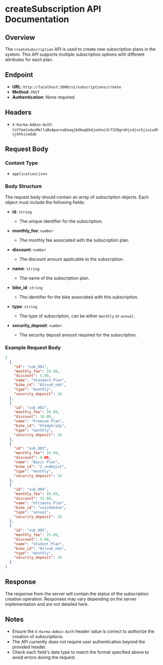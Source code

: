 # createSubscription API Documentation

## Overview

The `createSubscription` API is used to create new subscription plans in the system. This API supports multiple subscription options with different attributes for each plan.

## Endpoint

- **URL**: `http://localhost:3000/v1/subscriptions/create`
- **Method**: `POST`
- **Authentication**: None required

## Headers

- `X-Karma-Admin-Auth`: `CoffeeCodesMelloBxAparnaEewqjbdkwqbkdjoehui3r7328grehjvdjvchjiuiudhsjkhkjsadab`

## Request Body

### Content Type

- `application/json`

### Body Structure

The request body should contain an array of subscription objects. Each object must include the following fields:

- **id**: `string`
  - The unique identifier for the subscription.
  
- **monthly_fee**: `number`
  - The monthly fee associated with the subscription plan.
  
- **discount**: `number`
  - The discount amount applicable to the subscription.
  
- **name**: `string`
  - The name of the subscription plan.
  
- **bike_id**: `string`
  - The identifier for the bike associated with this subscription.
  
- **type**: `string`
  - The type of subscription, can be either `monthly` or `annual`.
  
- **security_deposit**: `number`
  - The security deposit amount required for the subscription.

### Example Request Body

```json
[
  {
    "id": "sub_001",
    "monthly_fee": 29.99,
    "discount": 5.00,
    "name": "Standard Plan",
    "bike_id": "01rvo0_nbh",
    "type": "monthly",
    "security_deposit": 10
  },
  {
    "id": "sub_002",
    "monthly_fee": 39.99,
    "discount": 10.00,
    "name": "Premium Plan",
    "bike_id": "9tkdp5ra3p",
    "type": "monthly",
    "security_deposit": 10
  },
  {
    "id": "sub_003",
    "monthly_fee": 19.99,
    "discount": 0.00,
    "name": "Basic Plan",
    "bike_id": "2_vnd6qjv1",
    "type": "monthly",
    "security_deposit": 10
  },
  {
    "id": "sub_004",
    "monthly_fee": 49.99,
    "discount": 15.00,
    "name": "Ultimate Plan",
    "bike_id": "vu1v4kb4s6",
    "type": "annual",
    "security_deposit": 10
  },
  {
    "id": "sub_005",
    "monthly_fee": 25.99,
    "discount": 5.00,
    "name": "Student Plan",
    "bike_id": "01rvo0_nbh",
    "type": "monthly",
    "security_deposit": 10
  }
]
```

## Response

The response from the server will contain the status of the subscription creation operation. Responses may vary depending on the server implementation and are not detailed here.

## Notes

- Ensure the `X-Karma-Admin-Auth` header value is correct to authorize the creation of subscriptions.
- The API currently does not require user authentication beyond the provided header.
- Check each field's data type to match the format specified above to avoid errors during the request.